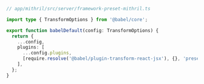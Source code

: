 ```ts
// app/mithril/src/server/framework-preset-mithril.ts

import type { TransformOptions } from '@babel/core';

export function babelDefault(config: TransformOptions) {
  return {
    ...config,
    plugins: [
      ...config.plugins,
      [require.resolve('@babel/plugin-transform-react-jsx'), {}, 'preset'],
    ],
  };
}
```